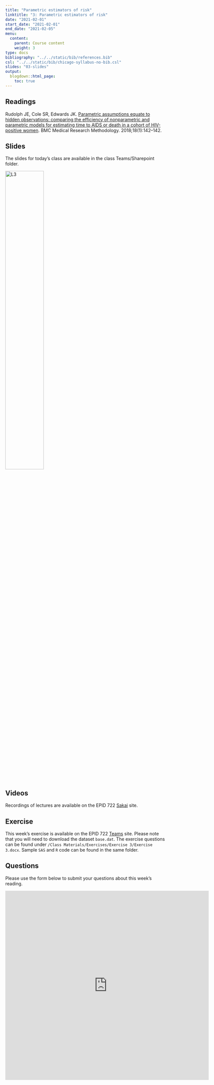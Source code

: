 ```yaml
---
title: "Parametric estimators of risk"
linktitle: "3: Parametric estimators of risk"
date: "2021-02-01"
start_date: "2021-02-01"
end_date: "2021-02-05"
menu:
  content:
    parent: Course content
    weight: 3
type: docs
bibliography: "../../static/bib/references.bib"
csl: "../../static/bib/chicago-syllabus-no-bib.csl"
slides: "03-slides"
output:
  blogdown::html_page:
    toc: true
---
```


## Readings

<i class="fas fa-book"></i> Rudolph JE, Cole SR, Edwards JK. [Parametric assumptions equate to hidden observations: comparing the efficiency of nonparametric and parametric models for estimating time to AIDS or death in a cohort of HIV-positive women](https://link-springer-com.libproxy.lib.unc.edu/article/10.1186/s12874-018-0605-8). BMC Medical Research Methodology. 2018;18(1):142–142. 


## Slides

The slides for today's class are available in the class Teams/Sharepoint folder.

[![L3](/slides/02-slides.png){width=49%}](https://adminliveunc.sharepoint.com/sites/EPID7222021/Class%20Materials/Forms/AllItems.aspx?newTargetListUrl=%2Fsites%2FEPID7222021%2FClass%20Materials&viewpath=%2Fsites%2FEPID7222021%2FClass%20Materials%2FForms%2FAllItems%2Easpx&viewid=23791aee%2D5f6d%2D4b22%2Da7b3%2D738269b4e786&id=%2Fsites%2FEPID7222021%2FClass%20Materials%2FSlides)

<!-- :::fyi -->
<!-- **Fun fact**: If you type <kbd>?</kbd> (or <kbd>shift</kbd> + <kbd>/</kbd>) while going through the slides, you can see a list of special slide-specific commands. -->
<!-- ::: -->


## Videos

Recordings of lectures are available on the EPID 722 [Sakai](https://www.sakai.unc.edu) site.



## Exercise

This week's exercise is available on the EPID 722 [Teams](https://teams.microsoft.com) site. Please note that you will need to download the dataset `base.dat`. The exercise questions can be found under `/Class Materials/Exercises/Exercise 3/Exercise 3.docx`. Sample `SAS` and `R` code can be found in the same folder.

## Questions

Please use the form below to submit your questions about this week's reading.

<iframe src="https://docs.google.com/forms/d/e/1FAIpQLSfD5WkePNQ79eJJxGyStO8gMt3Q3983s09UyJ8RzE66jh21JQ/viewform?embedded=true" width="640" height="594" frameborder="0" marginheight="0" marginwidth="0">Loading…</iframe>